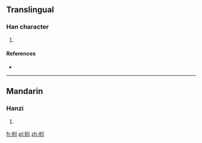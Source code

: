 ==Translingual==

===Han character===
{{Han char|rn=75|rad=木|as=03|sn=7|four=|canj=木中中中 (DLLL)|ids=⿰[[木]][[川]]}}

# {{defn|Han|sort=木03}}

====References====
* {{Han ref|kx=0511.070|dkj=14455|hdz=21161.010|uh=674A|ud=26442}}

----

==Mandarin==

===Hanzi===
{{cmn-hanzi|pin=[[xún]] ([[xun2]])|wg=hsün<sup>2</sup>}}

# {{defn|lang=cmn|sort=木03}}

[[fr:杊]]
[[pl:杊]]
[[zh:杊]]